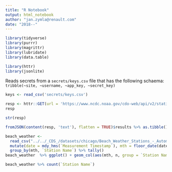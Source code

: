 ```yaml
---
title: "R Notebook"
output: html_notebook
author: "jan.zymla@renault.com"
date: "2018--"
---
```


```r
library(tidyverse)
library(purrr)
library(magrittr)
library(lubridate)
library(data.table)
```
```r
library(httr)
library(jsonlite)
```
Reads secrets from a `secrets/keys.csv` file that has the following schaema:
`tribble(~site, ~username, ~app_key, ~secret_key)`

```r
keys <- read_csv('secrets/keys.csv')
```

```r
resp <- httr::GET(url = 'https://www.ncdc.noaa.gov/cdo-web/api/v2/stations', query = list(offset = 4000, limit = 1000), add_headers("token" = keys %>% filter(site == 'ncdc.noaa.gov') %>% pull(secret_key)))
resp
```
```r
str(resp)
```

```r
fromJSON(content(resp, 'text'), flatten = TRUE)$results %>% as.tibble() %>% View()
```

```r
beach_weather <-
  read_csv("../../_CDS_/datasets/chicago/Beach_Weather_Stations_-_Automated_Sensors.csv") %>% 
  mutate(date = mdy_hms(`Measurement Timestamp`), mth = floor_date(date, 'month')) %>% 
  group_by(mth, `Station Name`) %>% tally()
beach_weather  %>% ggplot() + geom_col(aes(mth, n, group = `Station Name`, fill = `Station Name`))
```

```r
beach_weather %>% count(`Station Name`)
```

